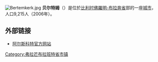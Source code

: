 {{Unreferenced|time=2018-08-16T12:57:14+00:00}}
[[File:Bertemkerk.jpg|thumb]]
'''贝尔特姆'''（{{lang-nl|Bertem}}）是位於[[比利时|比利时]][[佛羅明-布拉奔省|佛羅明-布拉奔省]]部的一座[[城市|城市]]，人口9,215人（2006年）。

== 外部链接 ==
* [http://www.bertem.be/ 阿尔斯科特官方网站]{{Wayback|url=http://www.bertem.be/ |date=20080727001435 }}

{{佛罗明-布拉奔省市区}}
{{Belgium-geo-stub}}
{{DEFAULTSORT:Bertem}}

[[Category:弗拉芒布拉班特省市镇|Category:弗拉芒布拉班特省市镇]]
